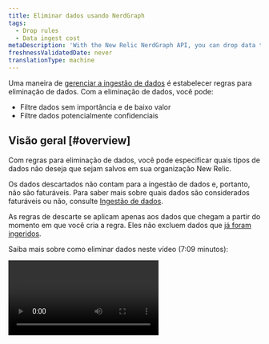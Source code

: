 ```yaml
---
title: Eliminar dados usando NerdGraph
tags:
  - Drop rules
  - Data ingest cost
metaDescription: 'With the New Relic NerdGraph API, you can drop data that meeets certain criteria and have it not count towards ingest and billing.'
freshnessValidatedDate: never
translationType: machine
---
```


Uma maneira de [gerenciar a ingestão de dados](/docs/data-apis/manage-data/manage-data-coming-new-relic) é estabelecer regras para eliminação de dados. Com a eliminação de dados, você pode:

* Filtre dados sem importância e de baixo valor
* Filtre dados potencialmente confidenciais

## Visão geral [#overview]

Com regras para eliminação de dados, você pode especificar quais tipos de dados não deseja que sejam salvos em sua organização New Relic.

Os dados descartados não contam para a ingestão de dados e, portanto, não são faturáveis. Para saber mais sobre quais dados são considerados faturáveis ou não, consulte [Ingestão de dados](/docs/accounts/accounts-billing/new-relic-one-pricing-billing/data-ingest-billing/#usage-calculation).

As regras de descarte se aplicam apenas aos dados que chegam a partir do momento em que você cria a regra. Eles não excluem dados que [já foram ingeridos](/docs/telemetry-data-platform/ingest-manage-data/manage-data/manage-data-retention#data-deletion).

Saiba mais sobre como eliminar dados neste vídeo (7:09 minutos):

<Video id="ww0mim4c5jk" type="youtube" />

Além de criar regras para descarte de dados, outras maneiras de minimizar dados indesejados incluem:

* Se você quiser descartar [dados de métrica de fração de tempoAPM ](/docs/data-apis/understand-data/metric-data/query-apm-metric-timeslice-data-nrql), poderá usar [regras de normalização métrica](/docs/new-relic-one/use-new-relic-one/ui-data/metric-normalization-rules). No entanto, você não pode eliminar dados de métrica de fração de tempo com regras de eliminação. Para obter mais informações sobre a diferença entre dados de métrica de fração de tempo e métrica dimensional, consulte [o documento de tipos de dados da New Relic.](/docs/data-apis/understand-data/new-relic-data-types/#timeslice-data)
* Se você estiver relatando um log, poderá [descartar os dados log por meio da interface](/docs/logs/ui-data/drop-data-drop-filter-rules).
* Se você estiver usando a gravação remota do Prometheus, consulte [Eliminar dados de gravação remota do Prometheus](/docs/integrations/prometheus-integrations/install-configure/remote-write-drop-data/).

## Requisitos [#requirements]

A capacidade de criar e editar regras de filtro de descarte está vinculada ao [recurso`NRQL drop rules` ](/docs/accounts/accounts-billing/new-relic-one-user-management/user-permissions#insights).

Os seguintes tipos de dados podem ser destino para eliminação de dados:

* Evento relatado pelo APM

* Evento relatado pelo browser

* Evento relatado em dispositivos móveis

* Evento relatado pelo Sintético

* Evento personalizado (como aqueles gerados pela [API do agente do APM](/docs/insights/insights-data-sources/custom-data/insert-custom-events-new-relic-apm-agents) ou pela [API do evento](/docs/insights/insights-data-sources/custom-data/introduction-event-api))

* Log dados (você também pode [usar a interface para descartar dados](/docs/logs/ui-data/drop-data-drop-filter-rules))

* Períodos distributed tracing

* [Evento de monitoramento de infraestrutura padrão](/docs/infrastructure/manage-your-data/data-instrumentation/default-infrastructure-monitoring-data) e evento [de integração de infraestrutura](/docs/integrations/infrastructure-integrations/get-started/introduction-infrastructure-integrations) . Algumas advertências:

  * Quando você descarta esses dados, os dados brutos são descartados, mas os eventos agregados `SystemSample`, `ProcessSample`, `NetworkSample` e `StorageSample` ainda estão disponíveis (para saber mais sobre isso, consulte [retenção de dados](/docs/data-apis/manage-data/manage-data-retention/#infrastructure-data)). Embora ainda estejam disponíveis, esses dados não contam para a ingestão e não são faturáveis.
  * Os dados brutos da infraestrutura são usados para alertas, portanto, se você descartar esses dados, não poderá alertá-los. Como os dados agregados ainda estão disponíveis, você ainda poderá ver esses dados em gráficos com intervalos de tempo acima de 59 minutos.

* [Dimensional métrica](/docs/telemetry-data-platform/ingest-manage-data/understand-data/new-relic-data-types#dimensional-metrics). Algumas advertências:

  * Para organização em nosso [modelo de precificação original](/docs/accounts/original-accounts-billing/product-pricing/product-based-pricing): o faturamento é baseado na assinatura do produto, o que significa que as métricas dimensionais perdidas permanecem faturáveis.
  * Para métricas geradas pelo [serviço evento-to-métrica](/docs/data-ingest-apis/get-data-new-relic/metric-api/events-metrics-service-create-metrics): as regras de eliminação não funcionarão, mas essas métricas podem ser interrompidas ou atributo removidas desabilitando ou reconfigurando a regra evento-to-métrica.
  * dados de métrica de fração de tempo não podem ser eliminados com regras de eliminação. Para obter mais informações sobre dados de métrica de fração de tempo APM consulte [este documento](/docs/data-apis/understand-data/new-relic-data-types/#timeslice-data).

## Crie uma regra para descartar dados [#how-to]

<Callout variant="caution">
  Tenha cuidado ao decidir descartar dados. Os dados que você descarta não podem ser recuperados. Para obter mais detalhes sobre possíveis problemas, consulte [Notas de cuidado](#caution).
</Callout>

Para descartar dados, crie uma regra de eliminação no formato [NerdGraph](/docs/apis/nerdgraph/get-started/introduction-new-relic-nerdgraph)que inclua:

* Uma string [NRQL](/docs/query-data/nrql-new-relic-query-language/getting-started/introduction-nrql) que especifica quais tipos de dados serão eliminados
* Um tipo <DNT>**action**</DNT> que especifica como aplicar a string NRQL

Você pode formar e fazer a chamada no NerdGraph API Explorer: <DNT>**[one.newrelic.com](https://one.newrelic.com) &gt; Apps &gt; NerdGraph API explorer**</DNT>.

O limite do comprimento da consulta NRQL é de 4.096 caracteres. Se exceder o comprimento, o nerdGraph gerará um erro `INVALID_NRQL_TOO_LONG`.

Existem duas maneiras de descartar dados:

* <DNT>**Drop entire data types or a data subset**</DNT> (com filtro opcional). Isso usa o tipo `DROP_DATA` <DNT>**action**</DNT> e usa NRQL do formato:

  ```sql
  SELECT * FROM DATA_TYPE_1, DATA_TYPE_2 (WHERE OPTIONAL_FILTER)
  ```

  Para esse tipo de regra de eliminação, você não pode usar nada além de `*` na cláusula `SELECT` .

* <DNT>**Drop attributes from data types**</DNT> (com filtro opcional). Isso usa o tipo `DROP_ATTRIBUTES` <DNT>**action**</DNT> e usa NRQL do formato:

  ```sql
  SELECT dropAttr1, dropAttr2 FROM DATA_TYPE (WHERE OPTIONAL_FILTER)
  ```

  Para este tipo de regra de eliminação, você deve passar uma lista não vazia de nomes brutos de atributos.

## Restrições NRQL [#restrictions]

Nem todas as cláusulas NRQL fazem sentido para gerar regras de eliminação. Você pode fornecer uma cláusula [`WHERE`](/docs/query-data/nrql-new-relic-query-language/getting-started/nrql-syntax-clauses-functions#sel-where) para selecionar dados com atributo específico. Outros recursos como `LIMIT`, `TIMESERIES`, `COMPARE WITH`, `FACET` e outras cláusulas não podem ser utilizados.

`SINCE` e `UNTIL` não são suportados em regras de descarte. Se você tiver regras específicas de tempo (digamos, abandonar tudo até um momento no futuro), use `WHERE timestamp < (epoch milliseconds in the future)`. Você também não pode usar `SINCE` para eliminar dados históricos: as regras de eliminação de NRQL só se aplicam aos dados relatados após a criação da regra de eliminação. Se você precisar excluir dados que já foram relatados, entre em contato com seu representante da New Relic.

`JOIN` e [subconsultas](/docs/query-your-data/nrql-new-relic-query-language/get-started/subqueries-in-nrql) também não são suportadas. As regras de eliminação são aplicadas a cada ponto de dados de forma independente e outros dados não podem ser consultados para determinar se uma regra de eliminação deve ser aplicada.

Os dois tipos de ação têm estas restrições:

* `DROP_DATA` pode usar apenas `SELECT *`.
* `DROP_ATTRIBUTES` requer o uso de `SELECT` com atributo &amp;quot;bruto&amp;quot; (atributo sem [função agregadora](/docs/query-data/nrql-new-relic-query-language/getting-started/nrql-syntax-clauses-functions#functions) aplicada). Isso também significa que você não pode usar `SELECT *`. Além disso, existem alguns atributos que são essenciais para seu tipo de dados e <DNT>**cannot be dropped**</DNT> (como `timestamp` em dados de evento). Se você incluí-los, o registro falhará.

## Exemplo de regras de descarte [#example-rules]

Aqui estão alguns exemplos de regras de descarte:

<CollapserGroup>
  <Collapser id="drop-events" title="Solte dois tipos de eventos">
    Digamos que você perceba que alguns tipos de eventos estão sendo enviados para o New Relic que não são importantes para você. Além disso, impedir que a origem envie esses tipos de eventos rapidamente não é realista, exigindo alterações na instrumentação do agente e/ou da API. Usar uma regra de eliminação é uma maneira mais fácil de atingir o mesmo objetivo.

    Aqui está um exemplo de chamada do NerdGraph que descarta dois tipos de evento: `Event1` e `Event2`.

    ```graphql
    mutation {
        nrqlDropRulesCreate(accountId: YOUR_ACCOUNT_ID, rules: [
            {
                action: DROP_DATA
                nrql: "SELECT * FROM Event1, Event2"
                description: "Drops all data for Event1 and Event2."
            }
        ])
        {
            successes { id }
            failures {
                submitted { nrql }
                error { reason description }
            }
        }
    }
    ```
  </Collapser>

  <Collapser id="drop-specific-events" title="Eliminar evento que atenda a determinados critérios">
    Digamos que você tenha um tipo de evento personalizado de alto volume que chega de diversas fontes. Se você não achar todos esses dados importantes, poderá usar uma regra de eliminação. Aqui está um exemplo de regra de eliminação que filtra eventos com base em critérios específicos.

    ```graphql
    mutation {
        nrqlDropRulesCreate(accountId: YOUR_ACCOUNT_ID, rules: [
            {
                action: DROP_DATA
                nrql: "SELECT * FROM MyCustomEvent WHERE appName='LoadGeneratingApp' AND environment='development'"
                description: "Drops all data for MyCustomEvent that comes from the LoadGeneratingApp in the dev environment, because there is too much and we don’t look at it."
            }
        ])
        {
            successes { id }
            failures {
                submitted { nrql }
                error { reason description }
            }
        }
    }
    ```
  </Collapser>

  <Collapser id="drop-sensitive-data" title="Elimine o atributo sensível enquanto mantém o restante dos dados">
    Digamos que você notou que um evento possui atributos que contêm informações de identificação pessoal (PII). Você está trabalhando para atualizar seus serviços para parar de enviar dados, mas até então, você precisa parar de armazenar mais PII no New Relic. Embora você possa descartar todos os dados assim que eles chegarem com uma regra `DROP_DATA` , o restante dos dados ainda fornece valor. Portanto, você pode registrar uma regra de descarte para remover apenas as PII ofensivas dos seus dados:

    ```graphql
    mutation {
        nrqlDropRulesCreate(accountId: YOUR_ACCOUNT_ID, rules: [
            {
                action: DROP_ATTRIBUTES
                nrql: "SELECT userEmail, userName FROM MyCustomEvent"
                description: "Removes the user name and email fields from MyCustomEvent"
            }
        ])
        {
            successes { id }
            failures {
                submitted { nrql }
                error { reason description }
            }
        }
    }
    ```
  </Collapser>
</CollapserGroup>

## Verifique se sua regra de descarte funciona [#verify]

Depois de criar uma regra de descarte, verifique se ela está funcionando conforme o esperado. A regra deverá entrar em vigor rapidamente após um registro bem-sucedido, então tente executar uma versão `TIMESERIES` da consulta que você registrou para ver se os dados desaparecem.

<table>
  <thead>
    <tr>
      <th style={{ width: "200px" }}>
        Tipo de regra de eliminação
      </th>

      <th>
        NRQL
      </th>
    </tr>
  </thead>

  <tbody>
    <tr>
      <td>
        `DROP_DATA`
      </td>

      <td>
        <DNT>
          **Drop rule NRQL:**
        </DNT>

        ```sql
        SELECT * FROM MyEvent WHERE foo = bar
        ```

        <DNT>
          **Validation NRQL:**
        </DNT>

        ```sql
        SELECT count(*) FROM MyEvent WHERE foo = bar TIMESERIES
        ```

        Deve cair para 0. Para verificar se isso não afetou mais nada, inverta a cláusula `WHERE` .
      </td>
    </tr>

    <tr>
      <td>
        `DROP_ATTRIBUTES`
      </td>

      <td>
        <DNT>
          **Drop rule NRQL:**
        </DNT>

        ```sql
        SELECT dropAttr1, dropAttr2 FROM MyEvent WHERE foo = bar
        ```

        <DNT>
          **Validation NRQL:**
        </DNT>

        ```sql
        SELECT count(dropAttr1), count(dropAttr2) FROM MyEvent WHERE foo = bar TIMESERIES
        ```

        Ambas as linhas devem cair para 0. Para verificar se isso não afetou o evento que continha esses atributos e ainda deveria, inverta a cláusula `WHERE` .
      </td>
    </tr>
  </tbody>
</table>

## Ver regras [#view]

Aqui está um exemplo de chamada do NerdGraph que retorna as regras de descarte definidas em uma conta:

```graphql
{
    actor {
        account(id: YOUR_ACCOUNT_ID) {
            nrqlDropRules {
                list {
                    rules {
                        id
                        nrql
                        accountId
                        action
                        createdBy
                        createdAt
                        description
                    }
                    error { reason description }
                }
            }
        }
    }
}
```

## Excluir regras de descarte [#delete]

Aqui está um exemplo de chamada do NerdGraph excluindo duas regras de descarte específicas:

```graphql
mutation {
    nrqlDropRulesDelete(accountId: YOUR_ACCOUNT_ID, ruleIds: ["48", "98"]) {
        successes {
            id
            nrql
            accountId
            action
            description
        }
        failures {
            error { reason description }
            submitted { ruleId accountId }
        }
    }
}
```

## Histórico de regras de eliminação de auditoria [#history]

Para ver quem criou e excluiu regras de descarte, consulte [o registro de auditoria da sua conta](/docs/insights/use-insights-ui/manage-account-data/query-account-audit-logs-nrauditevent). O [endpointda lista](#list) também inclui o ID do usuário da pessoa que criou a regra.

## Cuidados ao descartar dados [#caution]

Ao criar regras de descarte, você é responsável por garantir que as regras identifiquem e descartem com precisão os dados que atendem às condições que você estabeleceu. Você também é responsável por monitorar a regra, bem como pelos dados que você divulgar à New Relic.

A New Relic não pode garantir que esta funcionalidade resolverá completamente as preocupações de divulgação de dados que você possa ter. A New Relic não analisa nem monitor a eficácia das regras que você desenvolve.

A criação de regras sobre dados confidenciais pode vazar informações sobre os tipos de dados que você mantém, incluindo o formato dos seus dados ou sistemas (por exemplo, por meio de referência a endereços de e-mail ou números de cartão de crédito específicos). As regras que você cria, incluindo todas as informações nessas regras, podem ser visualizadas e editadas por qualquer usuário com as permissões de controle de acesso baseadas em função relevantes.

Apenas novos dados serão descartados. Os dados existentes [não podem ser editados ou excluídos](/docs/telemetry-data-platform/ingest-manage-data/manage-data/manage-data-retention#data-deletion).

## Eliminar atributo em rollups de métricas dimensionais

[Métrica dimensional](/docs/data-apis/understand-data/new-relic-data-types/#metrics-conceptual) métrica agregada em rollups para armazenamento de longo prazo e como forma de otimizar consultas de longo prazo. [Os limites de cardinalidade métrica](/docs/data-apis/ingest-apis/metric-api/metric-api-limits-restricted-attributes) são aplicados a esses dados.

Você pode usar este recurso para decidir qual atributo você não precisa para armazenamento e consulta de longo prazo, mas gostaria de manter para consultas em tempo real.

Por exemplo, adicionar `containerId` como um atributo pode ser útil para resolução de problemas em tempo real ou análise recente, mas pode não ser necessário ao consultar tendências maiores durante longos períodos de tempo. Devido ao quão único algo como `containerId` pode ser, ele pode levá-lo rapidamente aos [limites de cardinalidade métrica](/docs/data-apis/ingest-apis/metric-api/metric-api-limits-restricted-attributes) que, quando atingido, interrompe a síntese de rollups para o restante daquele dia UTC.

Esse recurso também permite manter a [cardinalidade alta](/docs/data-apis/ingest-apis/metric-api/NRQL-high-cardinality-metrics/) atributo nos dados brutos e removê-la dos rollups, o que lhe dá mais controle sobre a rapidez com que você se aproxima dos limites de cardinalidade.

### Uso

<DNT>**Drop attributes from dimensional metrics rollups**</DNT> (com filtro opcional). Isso usa o tipo `DROP_ATTRIBUTES_FROM_METRIC_AGGREGATES` <DNT>**action**</DNT> e usa NRQL do formato:

```sql
SELECT dropAttr1, dropAttr2 FROM Metric (WHERE OPTIONAL_FILTER)
```

Aqui está um exemplo de solicitação do NerdGraph:

```graphql
mutation {
    nrqlDropRulesCreate(accountId: YOUR_ACCOUNT_ID, rules: [
        {
            action: DROP_ATTRIBUTES_FROM_METRIC_AGGREGATES
            nrql: "SELECT containerId FROM Metric WHERE metricName = 'some.metric'"
            description: "Removes the containerId from long term querys."
        }
    ])
    {
        successes { id }
        failures {
            submitted { nrql }
            error { reason description }
        }
    }
}
```

Para verificar se está funcionando, aguarde de 3 a 5 minutos para que a regra seja escolhida e os dados agregados sejam gerados. Então, supondo que o exemplo de NRQL acima seja sua regra de descarte, execute a seguinte consulta:

```sql
SELECT count(containerId) FROM Metric WHERE metricName = 'some.metric' TIMESERIES SINCE 2 hours ago
SELECT count(containerId) FROM Metric WHERE metricName = 'some.metric' TIMESERIES SINCE 2 hours ago RAW
```

A primeira consulta recupera rollups de métricas e deve cair para 0, já que `containerId` foi eliminado de acordo com a nova regra de eliminação. A segunda consulta recupera matérias-primas métricas usando a palavra-chave `RAW` e deve continuar estável, uma vez que os dados brutos não são afetados pela nova regra de eliminação. Para mais informações sobre como ver o impacto que isso terá na sua cardinalidade, confira [Entenda e consulte cardinalidade alta métrica](/docs/data-apis/ingest-apis/metric-api/NRQL-high-cardinality-metrics).

### Restrições

Todas as restrições aplicáveis a `DROP_ATTRIBUTES` aplicam-se a `DROP_ATTRIBUTES_FROM_METRIC_AGGREGATES` com a restrição adicional de que você só pode destinar o tipo de dados `Metric` . Eles também não funcionam em `Metric` dados de consulta de segmentação criados por um [evento para regra métrica](/docs/data-ingest-apis/get-data-new-relic/metric-api/events-metrics-service-create-metrics) ou em `Metric` [dados de consulta de segmentação da fração de tempo](/docs/data-apis/understand-data/metric-data/query-apm-metric-timeslice-data-nrql).

## Saber mais

Recomendações para aprender mais:

* [Noções básicas e terminologia do NerdGraph](/docs/apis/nerdgraph/get-started/introduction-new-relic-nerdgraph#terminology)
* [Noções básicas de NRQL](/docs/query-data/nrql-new-relic-query-language/getting-started/introduction-nrql)
* Navegue no [Fórum de suporte](https://discuss.newrelic.com/c/telemetry-data-platform/dashboards) para discussões da comunidade sobre regras de eliminação de NRQL.
* Para um mergulho profundo na gestão da ingestão de dados para uma organização complexa, consulte [a governação da ingestão de dados](/docs/new-relic-solutions/observability-maturity/operational-efficiency/intro-data-governance).